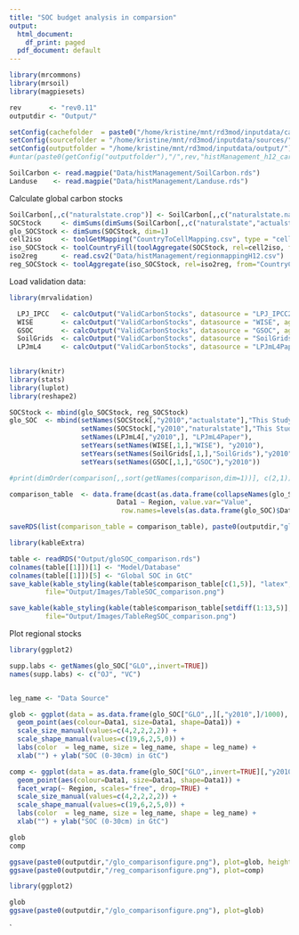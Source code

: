 ```yaml
---
title: "SOC budget analysis in comparsion"
output:
  html_document:
    df_print: paged
  pdf_document: default
---
```


```r
library(mrcommons)
library(mrsoil)
library(magpiesets)

rev       <- "rev0.11"
outputdir <- "Output/"

setConfig(cachefolder  = paste0("/home/kristine/mnt/rd3mod/inputdata/cache/", rev), forcecache = TRUE)
setConfig(sourcefolder = "/home/kristine/mnt/rd3mod/inputdata/sources/")
setConfig(outputfolder = "/home/kristine/mnt/rd3mod/inputdata/output/")
#untar(paste0(getConfig("outputfolder"),"/",rev,"histManagement_h12_carbonbudget.tgz"), exdir="Data/histManagement", extras="--keep-newer-files ")

SoilCarbon <- read.magpie("Data/histManagement/SoilCarbon.rds")
Landuse    <- read.magpie("Data/histManagement/Landuse.rds")

```


Calculate global carbon stocks

```r

SoilCarbon[,,c("naturalstate.crop")] <- SoilCarbon[,,c("naturalstate.natveg")]
SOCStock     <- dimSums(dimSums(SoilCarbon[,,c("naturalstate","actualstate")], dim=3.3)* Landuse, dim=3.2)
glo_SOCStock <- dimSums(SOCStock, dim=1) 
cell2iso     <- toolGetMapping("CountryToCellMapping.csv", type = "cell")
iso_SOCStock <- toolCountryFill(toolAggregate(SOCStock, rel=cell2iso, from="celliso", to="iso", dim=1), fill=0)
iso2reg      <- read.csv2("Data/histManagement/regionmappingH12.csv")
reg_SOCStock <- toolAggregate(iso_SOCStock, rel=iso2reg, from="CountryCode", to="RegionCode")
```

Load validation data:

```r

library(mrvalidation)

  LPJ_IPCC   <- calcOutput("ValidCarbonStocks", datasource = "LPJ_IPCC2006", aggregate="REG+GLO", try=TRUE)
  WISE       <- calcOutput("ValidCarbonStocks", datasource = "WISE", aggregate="REG+GLO", try=TRUE)
  GSOC       <- calcOutput("ValidCarbonStocks", datasource = "GSOC", aggregate="REG+GLO", try=TRUE)
  SoilGrids  <- calcOutput("ValidCarbonStocks", datasource = "SoilGrids", aggregate="REG+GLO", try=TRUE)
  LPJmL4     <- calcOutput("ValidCarbonStocks", datasource = "LPJmL4Paper", aggregate="REG+GLO", try=TRUE)
  
```


```r

library(knitr)
library(stats)
library(luplot)
library(reshape2)

SOCStock <- mbind(glo_SOCStock, reg_SOCStock)
glo_SOC  <- mbind(setNames(SOCStock[,"y2010","actualstate"],"This Study"),
                  setNames(SOCStock[,"y2010","naturalstate"],"This Study (PNV)"),
                  setNames(LPJmL4[,"y2010",], "LPJmL4Paper"),
                  setYears(setNames(WISE[,1,],"WISE"), "y2010"),
                  setYears(setNames(SoilGrids[,1,],"SoilGrids"),"y2010"),
                  setYears(setNames(GSOC[,1,],"GSOC"),"y2010"))

#print(dimOrder(comparison[,,sort(getNames(comparison,dim=1))], c(2,1)))

comparison_table  <- data.frame(dcast(as.data.frame(collapseNames(glo_SOC/1000)), 
                           Data1 ~ Region, value.var="Value", 
                            row.names=levels(as.data.frame(glo_SOC)$Data1)))

saveRDS(list(comparison_table = comparison_table), paste0(outputdir,"gloSOC_comparison.rds"))


```

```r
library(kableExtra)

table <- readRDS("Output/gloSOC_comparison.rds")
colnames(table[[1]])[1] <- "Model/Database"
colnames(table[[1]])[5] <- "Global SOC in GtC"
save_kable(kable_styling(kable(table$comparison_table[c(1,5)], "latex", digit=2), latex_options = c("striped", "scale_down")), 
         file="Output/Images/TableSOC_comparison.png")

save_kable(kable_styling(kable(table$comparison_table[setdiff(1:13,5)], "latex", digit=2), latex_options = c("striped", "scale_down")), 
         file="Output/Images/TableRegSOC_comparison.png")

```

Plot regional stocks

```r
library(ggplot2)

supp.labs <- getNames(glo_SOC["GLO",,invert=TRUE])
names(supp.labs) <- c("OJ", "VC")


leg_name <- "Data Source"

glob <- ggplot(data = as.data.frame(glo_SOC["GLO",,][,"y2010",]/1000), aes(Year,Value, group=Data1)) + 
  geom_point(aes(colour=Data1, size=Data1, shape=Data1)) + 
  scale_size_manual(values=c(4,2,2,2,2)) + 
  scale_shape_manual(values=c(19,6,2,5,0)) +
  labs(color  = leg_name, size = leg_name, shape = leg_name) +
  xlab("") + ylab("SOC (0-30cm) in GtC")

comp <- ggplot(data = as.data.frame(glo_SOC["GLO",,invert=TRUE][,"y2010",]/1000), aes(Year,Value, group=Data1)) + 
  geom_point(aes(colour=Data1, size=Data1, shape=Data1)) + 
  facet_wrap(~ Region, scales="free", drop=TRUE) + 
  scale_size_manual(values=c(4,2,2,2,2)) + 
  scale_shape_manual(values=c(19,6,2,5,0)) +
  labs(color  = leg_name, size = leg_name, shape = leg_name) +
  xlab("") + ylab("SOC (0-30cm) in GtC")

glob
comp

ggsave(paste0(outputdir,"/glo_comparisonfigure.png"), plot=glob, height=6, width=3, units="cm")
ggsave(paste0(outputdir,"/reg_comparisonfigure.png"), plot=comp)

```


```r
library(ggplot2)

glob
ggsave(paste0(outputdir,"/glo_comparisonfigure.png"), plot=glob)
```
`